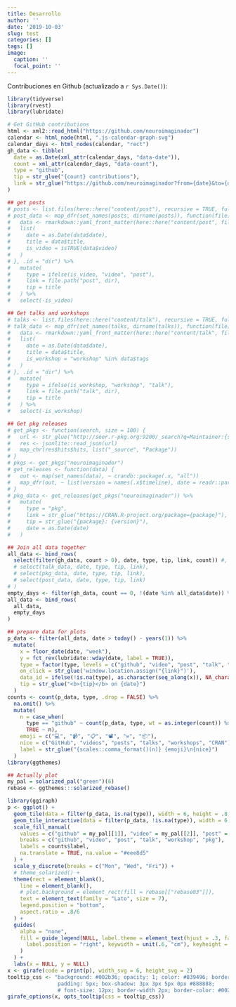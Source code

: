 ```yaml
---
title: Desarrollo
author: ''
date: '2019-10-03'
slug: test
categories: []
tags: []
image:
  caption: ''
  focal_point: ''
---
```


Contribuciones en Github (actualizado a `r Sys.Date()`):

```r
library(tidyverse)
library(rvest)
library(lubridate)
```

```r
# Get GitHub contributions
html <- xml2::read_html("https://github.com/neuroimaginador")
calendar <- html_node(html, ".js-calendar-graph-svg")
calendar_days <- html_nodes(calendar, "rect")
gh_data <- tibble(
  date = as.Date(xml_attr(calendar_days, "data-date")),
  count = xml_attr(calendar_days, "data-count"),
  type = "github",
  tip = str_glue("{count} contributions"),
  link = str_glue("https://github.com/neuroimaginador?from={date}&to={date}&tab=overview")
)
```

```r
## get posts
# posts <- list.files(here::here("content/post"), recursive = TRUE, full.names = FALSE, pattern = "^index[.]R?md")
# post_data <- map_dfr(set_names(posts, dirname(posts)), function(file) {
#   data <- rmarkdown::yaml_front_matter(here::here("content/post", file))
#   list(
#     date = as.Date(data$date),
#     title = data$title,
#     is_video = isTRUE(data$video)
#   )
# }, .id = "dir") %>%
#   mutate(
#     type = ifelse(is_video, "video", "post"),
#     link = file.path("post", dir),
#     tip = title
#   ) %>%
#   select(-is_video)
```

```r
## Get talks and workshops
# talks <- list.files(here::here("content/talk"), recursive = TRUE, full.names = FALSE, pattern = "^index[.]md")
# talk_data <- map_dfr(set_names(talks, dirname(talks)), function(file) {
#   data <- rmarkdown::yaml_front_matter(here::here("content/talk", file))
#   list(
#     date = as.Date(data$date),
#     title = data$title,
#     is_workshop = "workshop" %in% data$tags
#   )
# }, .id = "dir") %>%
#   mutate(
#     type = ifelse(is_workshop, "workshop", "talk"),
#     link = file.path("talk", dir),
#     tip = title
#   ) %>%
#   select(-is_workshop)
```

```r
## Get pkg releases
# get_pkgs <- function(search, size = 100) {
#   url <- str_glue("http://seer.r-pkg.org:9200/_search?q=Maintainer:{search}&size={size}")
#   res <- jsonlite::read_json(url)
#   map_chr(res$hits$hits, list("_source", "Package"))
# }
# pkgs <- get_pkgs("neuroimaginador")
# get_releases <- function(data) {
#   out <- map(set_names(data), ~ crandb::package(.x, "all"))
#   map_dfr(out, ~ list(version = names(.x$timeline), date = readr::parse_datetime(map_chr(.x$timeline, function(y) y %||% NA_character_))), .id = "package")
# }
# pkg_data <- get_releases(get_pkgs("neuroimaginador")) %>%
#   mutate(
#     type = "pkg",
#     link = str_glue("https://CRAN.R-project.org/package={package}"),
#     tip = str_glue("{package}: {version}"),
#     date = as.Date(date)
#   )
```

```r
## Join all data together
all_data <- bind_rows(
  select(filter(gh_data, count > 0), date, type, tip, link, count)) #,
  # select(talk_data, date, type, tip, link),
  # select(pkg_data, date, type, tip, link),
  # select(post_data, date, type, tip, link)
# )
empty_days <- filter(gh_data, count == 0, !(date %in% all_data$date)) %>% mutate(type = NA) %>% select(date, type)
all_data <- bind_rows(
  all_data,
  empty_days
)
```

```r
## prepare data for plots
p_data <- filter(all_data, date > today() - years(1)) %>%
  mutate(
    x = floor_date(date, "week"),
    y = fct_rev(lubridate::wday(date, label = TRUE)),
    type = factor(type, levels = c("github", "video", "post", "talk", "workshop", "pkg")),
    on_click = str_glue('window.location.assign("{link}")'),
    data_id = ifelse(!is.na(type), as.character(seq_along(x)), NA_character_),
    tip = str_glue("<b>{tip}</b> on {date}")
  )
counts <- count(p_data, type, .drop = FALSE) %>%
  na.omit() %>%
  mutate(
    n = case_when(
      type == "github" ~ count(p_data, type, wt = as.integer(count)) %>% na.omit() %>% pull(),
      TRUE ~ n),
    emoji = c("💻", "📹", "📋", "📽", "⚒", "📦"),
    nice = c("GitHub", "videos", "posts", "talks", "workshops", "CRAN"),
    label = str_glue("{scales::comma_format()(n)} {emoji}\n{nice}")
  )
library(ggthemes)
```

```r
## Actually plot
my_pal = solarized_pal("green")(6)
rebase <- ggthemes:::solarized_rebase()

library(ggiraph)
p <- ggplot() +
  geom_tile(data = filter(p_data, is.na(type)), width = 6, height = .8, aes(x, y, fill = type)) +
  geom_tile_interactive(data = filter(p_data, !is.na(type)), width = 6, height = .8, aes(x, y, fill = type, alpha = log(as.numeric(count)), tooltip = tip, onclick = on_click, data_id = data_id)) +
  scale_fill_manual(
    values = c("github" = my_pal[[1]], "video" = my_pal[[2]], "post" = my_pal[[3]], "talk" = my_pal[[4]], workshop = my_pal[[5]], pkg = my_pal[[6]]),
    breaks = c("github", "video", "post", "talk", "workshop", "pkg"),
    labels = counts$label,
    na.translate = TRUE, na.value = "#eee8d5"
  ) +
  scale_y_discrete(breaks = c("Mon", "Wed", "Fri")) +
  # theme_solarized() +
  theme(rect = element_blank(),
    line = element_blank(),
    # plot.background = element_rect(fill = rebase[["rebase03"]]),
    text = element_text(family = "Lato", size = 7),
    legend.position = "bottom",
    aspect.ratio = .8/6
  ) +
  guides(
    alpha = "none",
    fill = guide_legend(NULL, label.theme = element_text(hjust = .3, family = "Lato", size = 7),
      label.position = "right", keywidth = unit(.6, "cm"), keyheight = unit(.25, "cm")
    )
  ) +
  labs(x = NULL, y = NULL)
x <- girafe(code = print(p), width_svg = 6, height_svg = 2)
tooltip_css <- "background: #002b36; opacity: 1; color: #839496; border-radius: 5px;
                padding: 5px; box-shadow: 3px 3px 5px 0px #888888;
                # font-size: 12px; border-width 2px; border-color: #002b36;"
girafe_options(x, opts_tooltip(css = tooltip_css))

```
